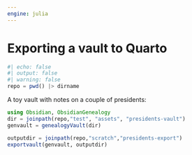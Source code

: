 ```yaml
---
engine: julia
---
```


# Exporting a vault to Quarto


```julia
#| echo: false
#| output: false
#| warning: false
repo = pwd() |> dirname
```

A toy vault with notes on a couple of presidents:

```julia
using Obsidian, ObsidianGenealogy
dir = joinpath(repo,"test", "assets", "presidents-vault")
genvault = genealogyVault(dir)
```


```julia
outputdir = joinpath(repo,"scratch","presidents-export")
exportvault(genvault, outputdir)
```